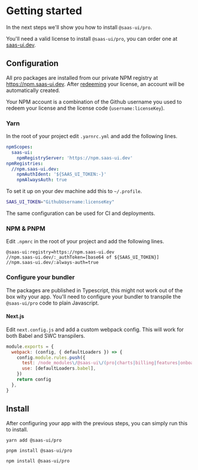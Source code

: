 
<Meta title="Docs/Getting started" />

# Getting started

In the next steps we'll show you how to install `@saas-ui/pro`.

You'll need a valid license to install `@saas-ui/pro`, you can order one at [saas-ui.dev](https://saas-ui.dev/#pricing).

## Configuration

All pro packages are installed from our private NPM registry at https://npm.saas-ui.dev.
After [redeeming](https://saas-ui.dev/redeem) your license, an account will be automatically created.

Your NPM account is a combination of the Github username you used to redeem your license and the license code (`username:licenseKey`).

### Yarn

In the root of your project edit `.yarnrc.yml` and add the following lines.

```yml
npmScopes:
  saas-ui:
    npmRegistryServer: 'https://npm.saas-ui.dev'
npmRegistries:
  //npm.saas-ui.dev:
    npmAuthIdent: '${SAAS_UI_TOKEN:-}'
    npmAlwaysAuth: true
```

To set it up on your dev machine add this to `~/.profile`.

```bash
SAAS_UI_TOKEN="GithubUsername:licenseKey"
```

The same configuration can be used for CI and deployments.

### NPM & PNPM

Edit `.npmrc` in the root of your project and add the following lines.

```
@saas-ui:registry=https://npm.saas-ui.dev
//npm.saas-ui.dev/:_authToken=[base64 of ${SAAS_UI_TOKEN}]
//npm.saas-ui.dev/:always-auth=true
```

### Configure your bundler

The packages are published in Typescript, this might not work out of the box wity your app.
You'll need to configure your bundler to transpile the `@saas-ui/pro` code to plain Javascript.

#### Next.js

Edit `next.config.js` and add a custom webpack config.
This will work for both Babel and SWC transpilers.

```js
module.exports = {
  webpack: (config, { defaultLoaders }) => {
    config.module.rules.push({
      test: /node_modules\/@saas-ui\/(pro|charts|billing|features|onboarding)\/.*\.tsx?/,
      use: [defaultLoaders.babel],
    })
    return config
  },
}
```

## Install

After configuring your app with the previous steps, you can simply run this to install.

```
yarn add @saas-ui/pro
```

```
pnpm install @saas-ui/pro
```

```
npm install @saas-ui/pro
```
